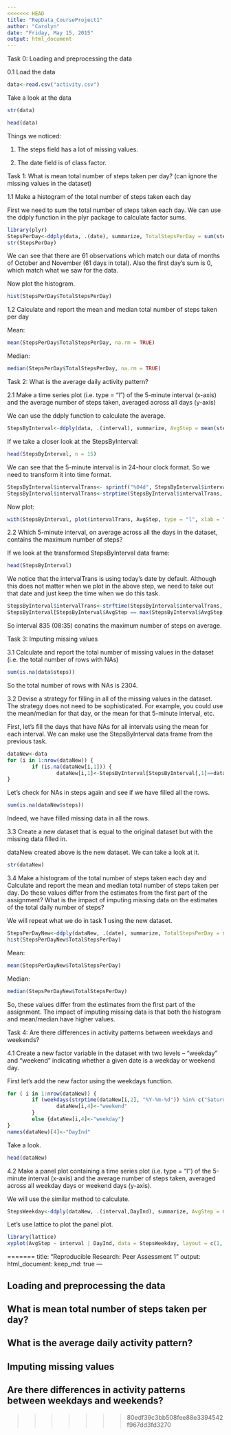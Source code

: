```yaml
---
<<<<<<< HEAD
title: "RepData_CourseProject1"
author: "Carolyn"
date: "Friday, May 15, 2015"
output: html_document
---
```


Task 0: Loading and preprocessing the data

0.1 Load the data

```r
data<-read.csv("activity.csv")
```

Take a look at the data

```r
str(data)
```

```r
head(data)
```

Things we noticed: 

1. The steps field has a lot of missing values.

2. The date field is of class factor.

 
Task 1: What is mean total number of steps taken per day? (can ignore the missing values in the dataset)

1.1 Make a histogram of the total number of steps taken each day

First we need to sum the total number of steps taken each day. We can use the ddply function in the plyr package to calculate factor sums.

```r
library(plyr)
StepsPerDay<-ddply(data, .(date), summarize, TotalStepsPerDay = sum(steps, na.rm = TRUE))
str(StepsPerDay)
```

We can see that there are 61 observations which match our data of months of October and November (61 days in total). Also the first day's sum is 0, which match what we saw for the data.

Now plot the histogram.

```r
hist(StepsPerDay$TotalStepsPerDay)
```

1.2 Calculate and report the mean and median total number of steps taken per day

Mean:

```r
mean(StepsPerDay$TotalStepsPerDay, na.rm = TRUE)
```

Median:

```r
median(StepsPerDay$TotalStepsPerDay, na.rm = TRUE)
```


Task 2: What is the average daily activity pattern?

2.1 Make a time series plot (i.e. type = "l") of the 5-minute interval (x-axis) and the average number of steps taken, averaged across all days (y-axis)

We can use the ddply function to calculate the average.

```r
StepsByInterval<-ddply(data, .(interval), summarize, AvgStep = mean(steps, na.rm = TRUE))
```

If we take a closer look at the StepsByInterval:

```r
head(StepsByInterval, n = 15)
```

We can see that the 5-minute interval is in 24-hour clock format. So we need to transform it into time format.

```r
StepsByInterval$intervalTrans<- sprintf("%04d", StepsByInterval$interval)
StepsByInterval$intervalTrans<-strptime(StepsByInterval$intervalTrans, "%H%M")
```

Now plot:

```r
with(StepsByInterval, plot(intervalTrans, AvgStep, type = "l", xlab = "5-minute Interval", ylab = "Average Number of Steps"))
```

2.2 Which 5-minute interval, on average across all the days in the dataset, contains the maximum number of steps?

If we look at the transformed StepsByInterval data frame:

```r
head(StepsByInterval)
```

We notice that the intervalTrans is using today's date by default. Although this does not matter when we plot in the above step, we need to take out that date and just keep the time when we do this task.

```r
StepsByInterval$intervalTrans<-strftime(StepsByInterval$intervalTrans, format="%H:%M:%S")
StepsByInterval[StepsByInterval$AvgStep == max(StepsByInterval$AvgStep),]
```

So interval 835 (08:35) conatins the maximum number of steps on average.

Task 3: Imputing missing values

3.1 Calculate and report the total number of missing values in the dataset (i.e. the total number of rows with NAs)

```r
sum(is.na(data$steps))
```

So the total number of rows with NAs is 2304.

3.2 Devise a strategy for filling in all of the missing values in the dataset. The strategy does not need to be sophisticated. For example, you could use the mean/median for that day, or the mean for that 5-minute interval, etc.

First, let's fill the days that have NAs for all intervals using the mean for each interval. We can make use the StepsByInterval data frame from the previous task.

```r
dataNew<-data
for (i in 1:nrow(dataNew)) {
        if (is.na(dataNew[i,1])) {
                dataNew[i,1]<-StepsByInterval[StepsByInterval[,1]==dataNew[i,3],2]}
}
```

Let's check for NAs in steps again and see if we have filled all the rows.

```r
sum(is.na(dataNew$steps))
```

Indeed, we have filled missing data in all the rows.

3.3 Create a new dataset that is equal to the original dataset but with the missing data filled in.

dataNew created above is the new dataset. We can take a look at it.

```r
str(dataNew)
```

3.4 Make a histogram of the total number of steps taken each day and Calculate and report the mean and median total number of steps taken per day. Do these values differ from the estimates from the first part of the assignment? What is the impact of imputing missing data on the estimates of the total daily number of steps?

We will repeat what we do in task 1 using the new dataset.

```r
StepsPerDayNew<-ddply(dataNew, .(date), summarize, TotalStepsPerDay = sum(steps))
hist(StepsPerDayNew$TotalStepsPerDay)
```

Mean:

```r
mean(StepsPerDayNew$TotalStepsPerDay)
```

Median:

```r
median(StepsPerDayNew$TotalStepsPerDay)
```

So, these values differ from the estimates from the first part of the assignment. The impact of imputing missing data is that both the histogram and mean/median have higher values.

Task 4: Are there differences in activity patterns between weekdays and weekends?

4.1 Create a new factor variable in the dataset with two levels -- "weekday" and "weekend" indicating whether a given date is a weekday or weekend day.

First let's add the new factor using the weekdays function.

```r
for ( i in 1:nrow(dataNew)) {
        if (weekdays(strptime(dataNew[i,2], "%Y-%m-%d")) %in% c("Saturday", "Sunday")) {
                dataNew[i,4]<-"weekend"
        }
        else {dataNew[i,4]<-"weekday"}
}
names(dataNew)[4]<-"DayInd"
```

Take a look.

```r
head(dataNew)
```

4.2 Make a panel plot containing a time series plot (i.e. type = "l") of the 5-minute interval (x-axis) and the average number of steps taken, averaged across all weekday days or weekend days (y-axis).

We will use the similar method to calculate.

```r
StepsWeekday<-ddply(dataNew, .(interval,DayInd), summarize, AvgStep = mean(steps))
```

Let's use lattice to plot the panel plot.

```r
library(lattice)
xyplot(AvgStep ~ interval | DayInd, data = StepsWeekday, layout = c(1, 2), type = "l", xlab = "Interval",ylab = "Number of steps")
```
=======
title: "Reproducible Research: Peer Assessment 1"
output: 
  html_document:
    keep_md: true
---


## Loading and preprocessing the data



## What is mean total number of steps taken per day?



## What is the average daily activity pattern?



## Imputing missing values



## Are there differences in activity patterns between weekdays and weekends?
>>>>>>> 80edf39c3bb508fee88e3394542f967dd3fd3270
